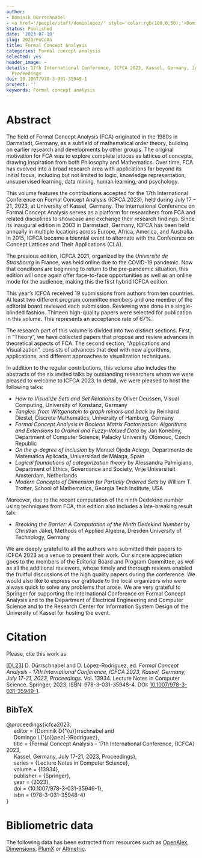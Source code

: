 ```yaml
---
author:
- Dominik Dürrschnabel
- <a href='/people/staff/dominlopez/' style='color:rgb(100,0,50);'>Domingo López Rodríguez</a>
Status: Published
date: '2023-07-10'
slug: 2023/FoCoAn
title: Formal Concept Analysis
categories: Formal concept analysis
selected: yes
header_image: ~
details: 17th International Conference, ICFCA 2023, Kassel, Germany, July 17-21, 2023,
  Proceedings
doi: 10.1007/978-3-031-35949-1
project: ''
keywords: Formal concept analysis
---
```



# Abstract


The field of Formal Concept Analysis (FCA) originated in the 1980s in Darmstadt, Germany, as a subfield of mathematical order theory, building on earlier research and developments by other groups. The original motivation for FCA was to explore complete lattices as lattices of concepts, drawing inspiration from both Philosophy and Mathematics. Over time, FCA has evolved into a broad research area with applications far beyond its initial focus, including but not limited to logic, knowledge representation, unsupervised learning, data mining, human learning, and psychology.

This volume features the contributions accepted for the 17th International Conference on Formal Concept Analysis (ICFCA 2023), held during July 17 – 21, 2023, at University of Kassel, Germany. The International Conference on Formal Concept Analysis serves as a platform for researchers from FCA and related disciplines to showcase and exchange their research findings. Since its inaugural edition in 2003 in Darmstadt, Germany, ICFCA has been held annually in multiple locations across Europe, Africa, America, and Australia. In 2015, ICFCA became a biennial event to alternate with the Conference on Concept Lattices and Their Applications (CLA).

The previous edition, ICFCA 2021, organized by the *Université de Strasbourg* in France, was held online due to the COVID-19 pandemic. Now that conditions are beginning to return to the pre-pandemic situation, this edition will once again offer face-to-face opportunities as well as an online mode for the audience, making this the first hybrid ICFCA edition.

This year's ICFCA received 19 submissions from authors from ten countries. At least two different program committee members and one member of the editorial board reviewed each submission. Reviewing was done in a single-blinded fashion. Thirteen high-quality papers were selected for publication in this volume. This represents an acceptance rate of 67\%. 

The research part of this volume is divided into two distinct sections. First, in "Theory", we have collected papers that propose and review advances in theoretical aspects of FCA. The second section, "Applications and Visualization", consists of advances that deal with new algorithms, applications, and different approaches to visualization techniques.

In addition to the regular contributions, this volume also includes the abstracts of the six invited talks by outstanding researchers whom we were pleased to welcome to ICFCA 2023. In detail, we were pleased to host the following talks:

  - *How to Visualize Sets and Set Relations* by Oliver Deussen, Visual Computing, University of Konstanz, Germany
  - *Tangles: from Wittgenstein to graph minors and back* by Reinhard Diestel, Discrete Mathematics, University of Hamburg, Germany
  - *Formal Concept Analysis in Boolean Matrix Factorization: Algorithms and Extensions to Ordinal and Fuzzy-Valued Data* by Jan Konečný, Department of Computer Science, Palacký University Olomouc, Czech Republic
  - *On the $\varphi$-degree of inclusion* by Manuel Ojeda Aciego, Departmento de Matemática Aplicada, Universidad de Málaga, Spain 
  - *Logical foundations of categorization theory* by Alessandra Palmigiano, Department of Ethics, Governance and Society, Vrije Universiteit Amsterdam, Netherlands
  - *Modern Concepts of Dimension for Partially Ordered Sets* by William T. Trotter, School of Mathematics, Georgia Tech Institute, USA


Moreover, due to the recent computation of the ninth Dedekind number using techniques from FCA, this edition also includes a late-breaking result talk:

  - *Breaking the Barrier: A Computation of the Ninth Dedekind Number* by Christian Jäkel, Methods of Applied Algebra, Dresden University of Technology, Germany

We are deeply grateful to all the authors who submitted their papers to ICFCA 2023 as a venue to present their work. Our sincere appreciation goes to the members of the Editorial Board and Program Committee, as well as all the additional reviewers, whose timely and thorough reviews enabled the fruitful discussions of the high quality papers during the conference. We would also like to express our gratitude to the local organizers who were always quick to solve any problems that arose. We are very grateful to Springer for supporting the International Conference on Formal Concept Analysis and to the Department of Electrical Engineering and Computer Science and to the Research Center for Information System Design of the University of Kassel for hosting the event.












# Citation
Please, cite this work as:


<a name=bib-icfca2023></a>[[DL23]](#cite-icfca2023) D. Dürrschnabel and D. López-Rodríguez, ed. _Formal Concept Analysis - 17th International Conference, ICFCA 2023, Kassel, Germany, July 17-21, 2023, Proceedings_. Vol. 13934. Lecture Notes in Computer Science. Springer, 2023. ISBN: 978-3-031-35948-4. DOI: [10.1007/978-3-031-35949-1](https://doi.org/10.1007%2F978-3-031-35949-1).

::: {.callout-note appearance="minimal" collapse=true}

## BibTeX

@proceedings{icfca2023,<br>&nbsp;&nbsp;&nbsp;&nbsp;  editor       = {Dominik D{\"{u}}rrschnabel and<br>&nbsp;&nbsp;&nbsp;&nbsp;                  Domingo L{\'{o}}pez{-}Rodríguez},<br>&nbsp;&nbsp;&nbsp;&nbsp;  title        = {Formal Concept Analysis - 17th International Conference, {ICFCA} 2023,<br>&nbsp;&nbsp;&nbsp;&nbsp;                  Kassel, Germany, July 17-21, 2023, Proceedings},<br>&nbsp;&nbsp;&nbsp;&nbsp;  series       = {Lecture Notes in Computer Science},<br>&nbsp;&nbsp;&nbsp;&nbsp;  volume       = {13934},<br>&nbsp;&nbsp;&nbsp;&nbsp;  publisher    = {Springer},<br>&nbsp;&nbsp;&nbsp;&nbsp;  year         = {2023},<br>&nbsp;&nbsp;&nbsp;&nbsp;  doi          = {10.1007/978-3-031-35949-1},<br>&nbsp;&nbsp;&nbsp;&nbsp;  isbn         = {978-3-031-35948-4}<br>}

:::



# Bibliometric data


The following data has been extracted from resources such as [OpenAlex](https://openalex.org/), [Dimensions](https://app.dimensions.ai/), [PlumX](https://www.elsevier.com/insights/metrics/plumx) or [Altmetric](https://www.altmetric.com/).

<div style="display: flex; justify-content: center; align-items: center; height: 100%;">
<span class="__dimensions_badge_embed__" data-doi="10.1007/978-3-031-35949-1" data-legend="always"></span></div><script async src="https://badge.dimensions.ai/badge.js" charset="utf-8"></script>

<div style="display: flex; justify-content: center; align-items: center; height: 100%;">
<a href="https://plu.mx/plum/a/?doi=10.1007/978-3-031-35949-1" class="plumx-details" data-site="plum" data-hide-when-empty="true">Formal Concept Analysis</a></div>

<div style="display: flex; justify-content: center; align-items: center; height: 100%;">
<script type="text/javascript" src="https://d1bxh8uas1mnw7.cloudfront.net/assets/embed.js"></script><div data-badge-type="medium-donut" class="altmetric-embed" data-badge-details="right" data-doi="10.1007/978-3-031-35949-1"></div></div>


## Cites

The following graph plots the number of cites received by this work from its publication, on a yearly basis.

```r
#| echo: false
#| results: asis
#| warning: false
#| message: false
source(here::here('scripts', 'manage_publications.R'))
df <- readRDS('citation_history.rds')
plot_citation_history(df)
```



## Papers citing this work

The following is a non-exhaustive list of papers that cite this work:


<a name=bib-Anderson_2022></a>[[1]](#cite-Anderson_2022) M. W. R. Anderson and D. Millard. “Hypertext’s meta-history: Documenting in-conference citations, authors and keyword data, 1987-2021”. In: _Proceedings of the 33rd ACM Conference on Hypertext and Social Media_. HT ’22. ACM, Jun. 2022, p. 96–106. DOI: [10.1145/3511095.3531271](https://doi.org/10.1145%2F3511095.3531271). URL: [http://dx.doi.org/10.1145/3511095.3531271](http://dx.doi.org/10.1145/3511095.3531271).

<a name=bib-Belmouhcine_2014></a>[[2]](#cite-Belmouhcine_2014) A. Belmouhcine and M. Benkhalifa. “Hardware Implementation of Web Based Arabic Optical Character Recognition Units”. In: _Journal of Emerging Technologies in Web Intelligence_ 6.2 (May. 2014). ISSN: 1798-0461. DOI: [10.4304/jetwi.6.2.200-209](https://doi.org/10.4304%2Fjetwi.6.2.200-209). URL: [http://dx.doi.org/10.4304/jetwi.6.2.200-209](http://dx.doi.org/10.4304/jetwi.6.2.200-209).

<a name=bib-Fu_2013></a>[[3]](#cite-Fu_2013) Q. Fu, J. Lou, Q. Lin, et al. “Contextual analysis of program logs for understanding system behaviors”. In: _2013 10th Working Conference on Mining Software Repositories (MSR)_. IEEE, May. 2013. DOI: [10.1109/msr.2013.6624054](https://doi.org/10.1109%2Fmsr.2013.6624054). URL: [http://dx.doi.org/10.1109/msr.2013.6624054](http://dx.doi.org/10.1109/msr.2013.6624054).

<a name=bib-Li_2015></a>[[4]](#cite-Li_2015) X. Li and G. Li. “An Optimal Ontology Selecting Method”. In: _2015 International Conference on Network and Information Systems for Computers_. IEEE, Jan. 2015, p. 381–384. DOI: [10.1109/icnisc.2015.8](https://doi.org/10.1109%2Ficnisc.2015.8). URL: [http://dx.doi.org/10.1109/icnisc.2015.8](http://dx.doi.org/10.1109/icnisc.2015.8).


